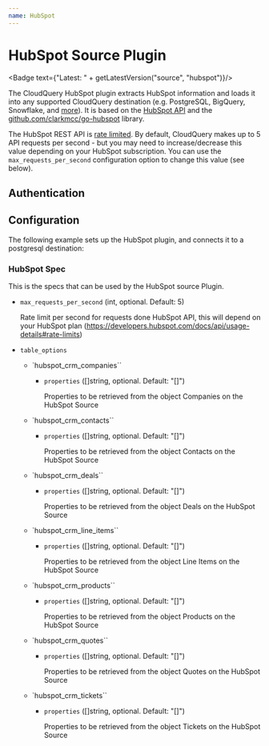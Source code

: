 ```yaml
---
name: HubSpot
---
```

# HubSpot Source Plugin


<Badge text={"Latest: " + getLatestVersion("source", "hubspot")}/>

The CloudQuery HubSpot plugin extracts HubSpot information and loads it into any supported CloudQuery destination (e.g. PostgreSQL, BigQuery, Snowflake, and [more](/docs/plugins/destinations/overview)). It is based on the [HubSpot API](https://developers.hubspot.com/docs/api/overview) and the [github.com/clarkmcc/go-hubspot](https://github.com/clarkmcc/go-hubspot) library.

<Callout type="warning">

The HubSpot REST API is [rate limited](https://developers.hubspot.com/docs/api/usage-details#rate-limits).
By default, CloudQuery makes up to 5 API requests per second - but you may need to increase/decrease this value depending on your HubSpot subscription.
You can use the `max_requests_per_second` configuration option to change this value (see below).

</Callout>

## Authentication

<Authentication/>

## Configuration

The following example sets up the HubSpot plugin, and connects it to a postgresql destination:

<Configuration/>

### HubSpot Spec

This is the specs that can be used by the HubSpot source Plugin.

- `max_requests_per_second` (int, optional. Default: 5)

  Rate limit per second for requests done HubSpot API, this will depend on your HubSpot plan (https://developers.hubspot.com/docs/api/usage-details#rate-limits)

- `table_options`
  - `hubspot_crm_companies``
    - `properties` ([]string, optional. Default: "[]")

        Properties to be retrieved from the object Companies on the HubSpot Source

  - `hubspot_crm_contacts``
    - `properties` ([]string, optional. Default: "[]")

        Properties to be retrieved from the object Contacts on the HubSpot Source

  - `hubspot_crm_deals``
    - `properties` ([]string, optional. Default: "[]")

        Properties to be retrieved from the object Deals on the HubSpot Source

  - `hubspot_crm_line_items``
    - `properties` ([]string, optional. Default: "[]")

        Properties to be retrieved from the object Line Items on the HubSpot Source

  - `hubspot_crm_products``
    - `properties` ([]string, optional. Default: "[]")

        Properties to be retrieved from the object Products on the HubSpot Source

  - `hubspot_crm_quotes``
    - `properties` ([]string, optional. Default: "[]")

        Properties to be retrieved from the object Quotes on the HubSpot Source

  - `hubspot_crm_tickets``
    - `properties` ([]string, optional. Default: "[]")

        Properties to be retrieved from the object Tickets on the HubSpot Source
